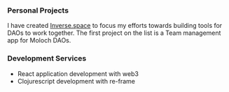 
### <FontAwesomeIcon icon="hammer" /> Personal Projects

I have created [Inverse.space](https://github.com/InverseSpace) to focus my efforts towards building tools for DAOs to work together. The first project on the list is a Team management app for Moloch DAOs.

### Development Services

* React application development with web3
* Clojurescript development with re-frame